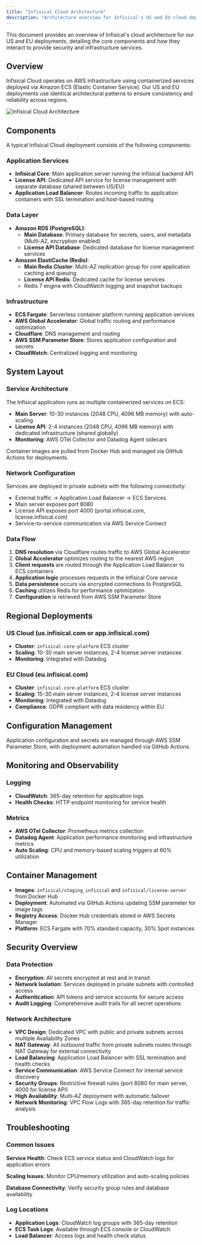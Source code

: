 ```yaml
---
title: "Infisical Cloud Architecture"
description: "Architecture overview for Infisical's US and EU cloud deployments"
---
```


This document provides an overview of Infisical's cloud architecture for our US and EU deployments, detailing the core components and how they interact to provide security and infrastructure services.

## Overview

Infisical Cloud operates on AWS infrastructure using containerized services deployed via Amazon ECS (Elastic Container Service). Our US and EU deployments use identical architectural patterns to ensure consistency and reliability across regions.

![Infisical Cloud Architecture](/images/self-hosting/reference-architectures/Infisical-AWS-ECS-architecture.jpeg)

## Components

A typical Infisical Cloud deployment consists of the following components:

### Application Services

- **Infisical Core**: Main application server running the Infisical backend API
- **License API**: Dedicated API service for license management with separate database (shared between US/EU)
- **Application Load Balancer**: Routes incoming traffic to application containers with SSL termination and host-based routing

### Data Layer

- **Amazon RDS (PostgreSQL)**:
  - **Main Database**: Primary database for secrets, users, and metadata (Multi-AZ, encryption enabled)
  - **License API Database**: Dedicated database for license management services
- **Amazon ElastiCache (Redis)**:
  - **Main Redis Cluster**: Multi-AZ replication group for core application caching and queuing
  - **License API Redis**: Dedicated cache for license services
  - Redis 7 engine with CloudWatch logging and snapshot backups

### Infrastructure

- **ECS Fargate**: Serverless container platform running application services
- **AWS Global Accelerator**: Global traffic routing and performance optimization
- **Cloudflare**: DNS management and routing
- **AWS SSM Parameter Store**: Stores application configuration and secrets
- **CloudWatch**: Centralized logging and monitoring

## System Layout

### Service Architecture

The Infisical application runs as multiple containerized services on ECS:

- **Main Server**: 10-30 instances (2048 CPU, 4096 MB memory) with auto-scaling
- **License API**: 2-4 instances (2048 CPU, 4096 MB memory) with dedicated infrastructure (shared globally)
- **Monitoring**: AWS OTel Collector and Datadog Agent sidecars

Container images are pulled from Docker Hub and managed via GitHub Actions for deployments.

### Network Configuration

Services are deployed in private subnets with the following connectivity:

- External traffic → Application Load Balancer → ECS Services
- Main server exposes port 8080
- License API exposes port 4000 (portal.infisical.com, license.infisical.com)
- Service-to-service communication via AWS Service Connect

### Data Flow

1. **DNS resolution** via Cloudflare routes traffic to AWS Global Accelerator
2. **Global Accelerator** optimizes routing to the nearest AWS region
3. **Client requests** are routed through the Application Load Balancer to ECS containers
4. **Application logic** processes requests in the Infisical Core service
5. **Data persistence** occurs via encrypted connections to PostgreSQL
6. **Caching** utilizes Redis for performance optimization
7. **Configuration** is retrieved from AWS SSM Parameter Store

## Regional Deployments

### US Cloud (us.infisical.com or app.infisical.com)

- **Cluster**: `infisical-core-platform` ECS cluster
- **Scaling**: 10-30 main server instances, 2-4 license server instances
- **Monitoring**: Integrated with Datadog

### EU Cloud (eu.infisical.com)

- **Cluster**: `infisical-core-platform` ECS cluster
- **Scaling**: 15-30 main server instances, 2-4 license server instances
- **Monitoring**: Integrated with Datadog
- **Compliance**: GDPR compliant with data residency within EU

## Configuration Management

Application configuration and secrets are managed through AWS SSM Parameter Store, with deployment automation handled via GitHub Actions.

## Monitoring and Observability

### Logging

- **CloudWatch**: 365-day retention for application logs
- **Health Checks**: HTTP endpoint monitoring for service health

### Metrics

- **AWS OTel Collector**: Prometheus metrics collection
- **Datadog Agent**: Application performance monitoring and infrastructure metrics
- **Auto Scaling**: CPU and memory-based scaling triggers at 60% utilization

## Container Management

- **Images**: `infisical/staging_infisical` and `infisical/license-server` from Docker Hub
- **Deployment**: Automated via GitHub Actions updating SSM parameter for image tags
- **Registry Access**: Docker Hub credentials stored in AWS Secrets Manager
- **Platform**: ECS Fargate with 70% standard capacity, 30% Spot instances

## Security Overview

### Data Protection

- **Encryption**: All secrets encrypted at rest and in transit
- **Network Isolation**: Services deployed in private subnets with controlled access
- **Authentication**: API tokens and service accounts for secure access
- **Audit Logging**: Comprehensive audit trails for all secret operations

### Network Architecture

- **VPC Design**: Dedicated VPC with public and private subnets across multiple Availability Zones
- **NAT Gateway**: All outbound traffic from private subnets routes through NAT Gateway for external connectivity
- **Load Balancing**: Application Load Balancer with SSL termination and health checks
- **Service Communication**: AWS Service Connect for internal service discovery
- **Security Groups**: Restrictive firewall rules (port 8080 for main server, 4000 for license API)
- **High Availability**: Multi-AZ deployment with automatic failover
- **Network Monitoring**: VPC Flow Logs with 365-day retention for traffic analysis

## Troubleshooting

### Common Issues

**Service Health**: Check ECS service status and CloudWatch logs for application errors

**Scaling Issues**: Monitor CPU/memory utilization and auto-scaling policies

**Database Connectivity**: Verify security group rules and database availability

### Log Locations

- **Application Logs**: CloudWatch log groups with 365-day retention
- **ECS Task Logs**: Available through ECS console or CloudWatch
- **Load Balancer**: Access logs and health check status
